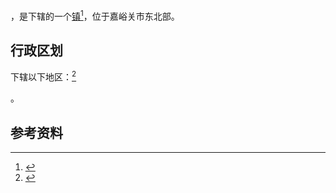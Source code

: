 {{中国乡级行政区
|总面积 = 270多平方公里<ref>{{cite web|title=甘肃嘉峪关市新城镇|url=http://www.antowncloud.com/village/detail?id=55d4c74b74507046d4ee1b3b|accessdate=2015-09-03|publisher=e城e乡|archive-date=2019-08-10|archive-url=https://web.archive.org/web/20190810200605/http://www.antowncloud.com/village/detail?id=55d4c74b74507046d4ee1b3b|dead-url=yes}}</ref>
|62/02/01/100/000}}

'''{{PAGENAMEBASE}}'''，是{{PRC admin/fullname|62/02/01/100/000|2}}下辖的一个[[镇|镇]]<ref>{{PRC admin/ref sgc|{{PRC admin/parent|62/02/01/100/000}}}}</ref>，位于嘉峪关市东北部。

== 行政区划 ==

{{PAGENAMEBASE}}下辖以下地区：<ref>{{PRC admin/ref sgc|62/02/01/100/000}}</ref>

{{PRC admin/children|62/02/01/100/000}}。

== 参考资料 ==

{{reflist}}

{{行政区划小作品}}
{{PRC admin/navcat|62/02/01/100/000}}